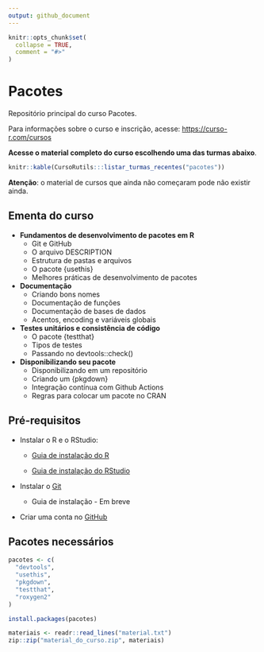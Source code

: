 ```yaml
---
output: github_document
---
```


<!-- README.md is generated from README.Rmd. Please edit that file -->

```r
knitr::opts_chunk$set(
  collapse = TRUE,
  comment = "#>"
)
```

# Pacotes

Repositório principal do curso Pacotes.

Para informações sobre o curso e inscrição, acesse: [https://curso-r.com/cursos](https://curso-r.com/cursos)

**Acesse o material completo do curso escolhendo uma das turmas abaixo**.

```r
knitr::kable(CursoRutils:::listar_turmas_recentes("pacotes"))
```

**Atenção**: o material de cursos que ainda não começaram pode não existir ainda.


## Ementa do curso

- **Fundamentos de desenvolvimento de pacotes em R**
  - Git e GitHub
  - O arquivo DESCRIPTION
  - Estrutura de pastas e arquivos
  - O pacote {usethis}
  - Melhores práticas de desenvolvimento de pacotes

- **Documentação**
  - Criando bons nomes
  - Documentação de funções
  - Documentação de bases de dados
  - Acentos, encoding e variáveis globais

- **Testes unitários e consistência de código**
  - O pacote {testthat}
  - Tipos de testes
  - Passando no devtools::check()

- **Disponibilizando seu pacote**
  - Disponibilizando em um repositório
  - Criando um {pkgdown}
  - Integração contínua com Github Actions
  - Regras para colocar um pacote no CRAN

## Pré-requisitos

- Instalar o R e o RStudio:

  - [Guia de instalação do R](https://livro.curso-r.com/1-1-instalacao-do-r.html)
  
  - [Guia de instalação do RStudio](https://livro.curso-r.com/1-2-instalacao-do-rstudio.html)

- Instalar o [Git](https://git-scm.com/)
  - Guia de instalação  - Em breve

- Criar uma conta no [GitHub](https://github.com/)


## Pacotes necessários

```r
pacotes <- c(
  "devtools",
  "usethis",
  "pkgdown",
  "testthat",
  "roxygen2"
) 

install.packages(pacotes)
```



```r
materiais <- readr::read_lines("material.txt")
zip::zip("material_do_curso.zip", materiais)
```
